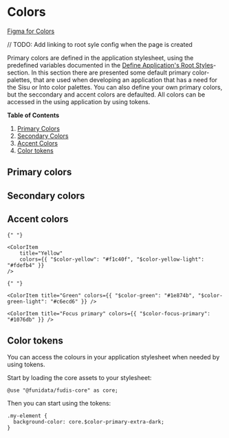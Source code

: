 
<Meta title="Foundations/Colors" />

# Colors

[Figma for Colors](https://www.figma.com/file/a6G6ZD6W3tlq0qmUkdvdp1/Fudis-DS-Foundations?type=design&node-id=1-52&mode=design&t=D7bk8ajg68NSbjS9-0)

// TODO: Add linking to root syle config when the page is created

Primary colors are defined in the application stylesheet, using the predefined variables documented in the [Define Application's Root Styles]()-section. In this section there are presented some default primary color-palettes, that are used when developing an application that has a need for the Sisu or Into color palettes. You can also define your own primary colors, but the seccondary and accent colors are defaulted. All colors can be accessed in the using application by using tokens.

**Table of Contents**

1. [Primary Colors](#primary-colors)
2. [Secondary Colors](#secondary-colors)
3. [Accent Colors](#accent-colors)
4. [Color tokens](#color-tokens)

## Primary colors

<ColorPalette>
  <ColorItem
    title="Sisu primary colors"
    colors={{
      "$color-primary-light": "#daedff",
      "$color-primary": "#1076db",
      "$color-primary-dark": "#1d65b8",
    }}
  />
</ColorPalette>

<ColorPalette>
  <ColorItem
    title="Into primary colors"
    colors={{
      "$color-primary-light": "#e0f4fd",
      "$color-primary": "#0a729e",
      "$color-primary-dark": "#0e5d81",
      "$color-primary-extra-dark": "#1b2e36",
    }}
  />
</ColorPalette>

## Secondary colors

<ColorPalette>
  <ColorItem
    title="Grays"
    colors={{
      "$color-white": "#ffffff",
      "$color-gray-extra-light": "#f1f1f1",
      "$color-gray-light": "#d4d4d4",
      "$color-gray-middle": "#727272",
      "$color-gray-dark": "#484848",
    }}
  />
</ColorPalette>

## Accent colors

<ColorPalette>
    <ColorItem title="Red" colors={{ "$color-red": "#b83c2e", "$color-red-light": "#f8dcd9" }} />

    {" "}

    <ColorItem
        title="Yellow"
        colors={{ "$color-yellow": "#f1c40f", "$color-yellow-light": "#fdefb4" }}
    />

    {" "}

    <ColorItem title="Green" colors={{ "$color-green": "#1e874b", "$color-green-light": "#c6ecd6" }} />

    <ColorItem title="Focus primary" colors={{ "$color-focus-primary": "#1076db" }} />

</ColorPalette>

## Color tokens

You can access the colours in your application stylesheet when needed by using tokens.

Start by loading the core assets to your stylesheet:

```
@use "@funidata/fudis-core" as core;
```

Then you can start using the tokens:

```
.my-element {
  background-color: core.$color-primary-extra-dark;
}
```
